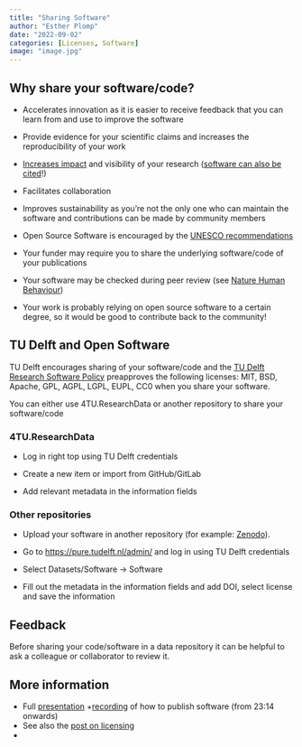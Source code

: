 ```yaml
---
title: "Sharing Software"
author: "Esther Plomp"
date: "2022-09-02"
categories: [Licenses, Software]
image: "image.jpg"
---
```


## Why share your software/code?

-   Accelerates innovation as it is easier to receive feedback that you can learn from and use to improve the software

-   Provide evidence for your scientific claims and increases the reproducibility of your work

-   [Increases impact](https://openforumeurope.org/open-source-impact-study/) and visibility of your research ([software can also be cited](https://estherplomp.github.io/TNW-OS-support/posts/software-citation/)!)

-   Facilitates collaboration

-   Improves sustainability as you're not the only one who can maintain the software and contributions can be made by community members

-   Open Source Software is encouraged by the [UNESCO recommendations](https://www.unesco.org/en/communication-information/open-solutions)

-   Your funder may require you to share the underlying software/code of your publications

-   Your software may be checked during peer review (see [Nature Human Behaviour](https://www-nature-com.offcampus.lib.washington.edu/articles/s41562-021-01190-w))

-   Your work is probably relying on open source software to a certain degree, so it would be good to contribute back to the community!

## TU Delft and Open Software

TU Delft encourages sharing of your software/code and the [TU Delft Research Software Policy](https://doi.org/10.5281/zenodo.4629662) preapproves the following licenses: MIT, BSD, Apache, GPL, AGPL, LGPL, EUPL, CC0 when you share your software.

You can either use 4TU.ResearchData or another repository to share your software/code

### 4TU.ResearchData

-   Log in right top using TU Delft credentials

-   Create a new item or import from GitHub/GitLab

-   Add relevant metadata in the information fields

### Other repositories

-   Upload your software in another repository (for example: [Zenodo](https://zenodo.org/)).

-   Go to <https://pure.tudelft.nl/admin/> and log in using TU Delft credentials

-   Select Datasets/Software -\> Software

-   Fill out the metadata in the information fields and add DOI, select license and save the information

## Feedback

Before sharing your code/software in a data repository it can be helpful to ask a colleague or collaborator to review it.

## More information

-   Full [presentation](http://doi.org/10.5281/zenodo.4772235) +[recording](https://youtu.be/bPl5sdTvLMM?t=1394) of how to publish software (from 23:14 onwards)
-   See also the [post on licensing](https://estherplomp.github.io/TNW-OS-support/posts/licenses/)
-   
